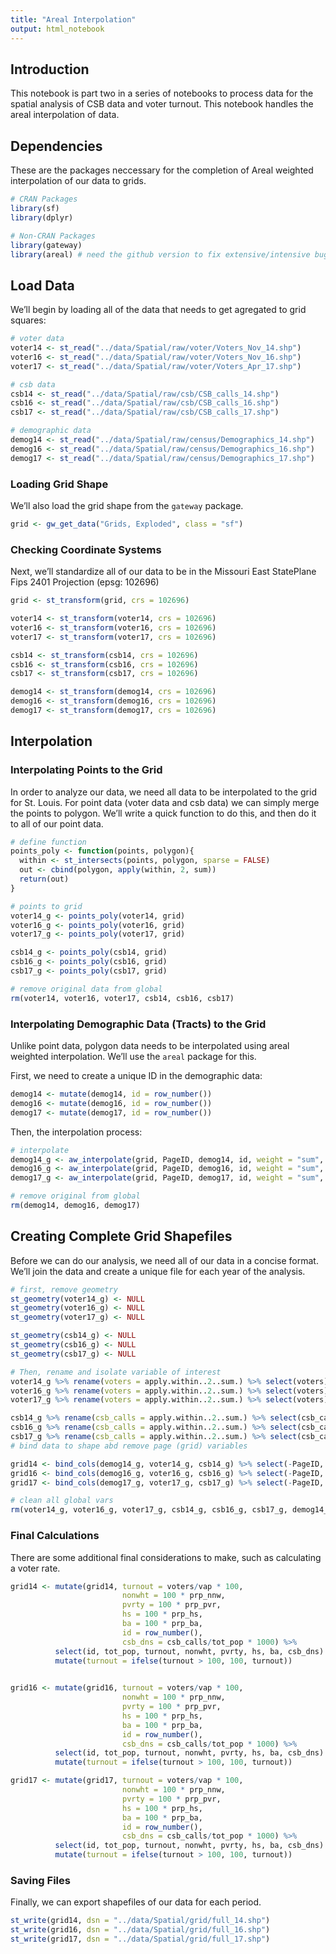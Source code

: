 ```yaml
---
title: "Areal Interpolation"
output: html_notebook
---
```


## Introduction
This notebook is part two in a series of notebooks to process data for the spatial analysis of CSB data and voter turnout. This notebook handles the areal interpolation of data.

## Dependencies
These are the packages neccessary for the completion of Areal weighted interpolation of our data to grids.
```r
# CRAN Packages
library(sf)
library(dplyr)

# Non-CRAN Packages
library(gateway)
library(areal) # need the github version to fix extensive/intensive bug
```


## Load Data
We'll begin by loading all of the data that needs to get agregated to grid squares:

```r
# voter data
voter14 <- st_read("../data/Spatial/raw/voter/Voters_Nov_14.shp")
voter16 <- st_read("../data/Spatial/raw/voter/Voters_Nov_16.shp")
voter17 <- st_read("../data/Spatial/raw/voter/Voters_Apr_17.shp")

# csb data
csb14 <- st_read("../data/Spatial/raw/csb/CSB_calls_14.shp")
csb16 <- st_read("../data/Spatial/raw/csb/CSB_calls_16.shp")
csb17 <- st_read("../data/Spatial/raw/csb/CSB_calls_17.shp")

# demographic data
demog14 <- st_read("../data/Spatial/raw/census/Demographics_14.shp")
demog16 <- st_read("../data/Spatial/raw/census/Demographics_16.shp")
demog17 <- st_read("../data/Spatial/raw/census/Demographics_17.shp")
```


### Loading Grid Shape
We'll also load the grid shape from the `gateway` package.
```r
grid <- gw_get_data("Grids, Exploded", class = "sf")
```

### Checking Coordinate Systems
Next, we'll standardize all of our data to be in the Missouri East StatePlane Fips 2401 Projection (epsg: 102696)

```r
grid <- st_transform(grid, crs = 102696)

voter14 <- st_transform(voter14, crs = 102696)
voter16 <- st_transform(voter16, crs = 102696)
voter17 <- st_transform(voter17, crs = 102696)

csb14 <- st_transform(csb14, crs = 102696)
csb16 <- st_transform(csb16, crs = 102696)
csb17 <- st_transform(csb17, crs = 102696)

demog14 <- st_transform(demog14, crs = 102696)
demog16 <- st_transform(demog16, crs = 102696)
demog17 <- st_transform(demog17, crs = 102696)
```
## Interpolation
### Interpolating Points to the Grid
In order to analyze our data, we need all data to be interpolated to the grid for St. Louis. For point data (voter data and csb data) we can simply merge the points to polygon. We'll write a quick function to do this, and then do it to all of our point data.

```r
# define function
points_poly <- function(points, polygon){
  within <- st_intersects(points, polygon, sparse = FALSE)
  out <- cbind(polygon, apply(within, 2, sum))
  return(out)
}

# points to grid
voter14_g <- points_poly(voter14, grid)
voter16_g <- points_poly(voter16, grid)
voter17_g <- points_poly(voter17, grid)

csb14_g <- points_poly(csb14, grid)
csb16_g <- points_poly(csb16, grid)
csb17_g <- points_poly(csb17, grid)

# remove original data from global
rm(voter14, voter16, voter17, csb14, csb16, csb17)
```

### Interpolating Demographic Data (Tracts) to the Grid
Unlike point data, polygon data needs to be interpolated using areal weighted interpolation. We'll use the `areal` package for this.

First, we need to create a unique ID in the demographic data:
```r
demog14 <- mutate(demog14, id = row_number())
demog16 <- mutate(demog16, id = row_number())
demog17 <- mutate(demog17, id = row_number())
```

Then, the interpolation process:
```r
# interpolate
demog14_g <- aw_interpolate(grid, PageID, demog14, id, weight = "sum", intensive = c("prp_nnw", "prp_pvr", "prp_hs", "prp_ba"), extensive = c("vap", "tot_pop"), output = "sf")
demog16_g <- aw_interpolate(grid, PageID, demog16, id, weight = "sum", intensive = c("prp_nnw", "prp_pvr", "prp_hs", "prp_ba"), extensive = c("vap", "tot_pop"), output = "sf")
demog17_g <- aw_interpolate(grid, PageID, demog17, id, weight = "sum", intensive = c("prp_nnw", "prp_pvr", "prp_hs", "prp_ba"), extensive = c("vap", "tot_pop"), output = "sf")

# remove original from global
rm(demog14, demog16, demog17)
```

## Creating Complete Grid Shapefiles

Before we can do our analysis, we need all of our data in a concise format. We'll join the data and create a unique file for each year of the analysis.

```r
# first, remove geometry
st_geometry(voter14_g) <- NULL
st_geometry(voter16_g) <- NULL
st_geometry(voter17_g) <- NULL

st_geometry(csb14_g) <- NULL
st_geometry(csb16_g) <- NULL
st_geometry(csb17_g) <- NULL

# Then, rename and isolate variable of interest
voter14_g %>% rename(voters = apply.within..2..sum.) %>% select(voters) -> voter14_g
voter16_g %>% rename(voters = apply.within..2..sum.) %>% select(voters) -> voter16_g
voter17_g %>% rename(voters = apply.within..2..sum.) %>% select(voters) -> voter17_g

csb14_g %>% rename(csb_calls = apply.within..2..sum.) %>% select(csb_calls) -> csb14_g
csb16_g %>% rename(csb_calls = apply.within..2..sum.) %>% select(csb_calls) -> csb16_g
csb17_g %>% rename(csb_calls = apply.within..2..sum.) %>% select(csb_calls) -> csb17_g
# bind data to shape abd remove page (grid) variables

grid14 <- bind_cols(demog14_g, voter14_g, csb14_g) %>% select(-PageID, - PageName, -PageNumber, -PagePart)
grid16 <- bind_cols(demog16_g, voter16_g, csb16_g) %>% select(-PageID, - PageName, -PageNumber, -PagePart)
grid17 <- bind_cols(demog17_g, voter17_g, csb17_g) %>% select(-PageID, - PageName, -PageNumber, -PagePart)

# clean all global vars
rm(voter14_g, voter16_g, voter17_g, csb14_g, csb16_g, csb17_g, demog14_g, demog16_g, demog17_g)
```

### Final Calculations
There are some additional final considerations to make, such as calculating a voter rate.
```r
grid14 <- mutate(grid14, turnout = voters/vap * 100,
                         nonwht = 100 * prp_nnw,
                         pvrty = 100 * prp_pvr,
                         hs = 100 * prp_hs,
                         ba = 100 * prp_ba,
                         id = row_number(),
                         csb_dns = csb_calls/tot_pop * 1000) %>%
          select(id, tot_pop, turnout, nonwht, pvrty, hs, ba, csb_dns) %>%
          mutate(turnout = ifelse(turnout > 100, 100, turnout))
  

grid16 <- mutate(grid16, turnout = voters/vap * 100,
                         nonwht = 100 * prp_nnw,
                         pvrty = 100 * prp_pvr,
                         hs = 100 * prp_hs,
                         ba = 100 * prp_ba,
                         id = row_number(),
                         csb_dns = csb_calls/tot_pop * 1000) %>%
          select(id, tot_pop, turnout, nonwht, pvrty, hs, ba, csb_dns) %>%
          mutate(turnout = ifelse(turnout > 100, 100, turnout))

grid17 <- mutate(grid17, turnout = voters/vap * 100,
                         nonwht = 100 * prp_nnw,
                         pvrty = 100 * prp_pvr,
                         hs = 100 * prp_hs,
                         ba = 100 * prp_ba,
                         id = row_number(),
                         csb_dns = csb_calls/tot_pop * 1000) %>%
          select(id, tot_pop, turnout, nonwht, pvrty, hs, ba, csb_dns) %>%
          mutate(turnout = ifelse(turnout > 100, 100, turnout))

```

### Saving Files
Finally, we can export shapefiles of our data for each period.

```r
st_write(grid14, dsn = "../data/Spatial/grid/full_14.shp")
st_write(grid16, dsn = "../data/Spatial/grid/full_16.shp")
st_write(grid17, dsn = "../data/Spatial/grid/full_17.shp")
```

